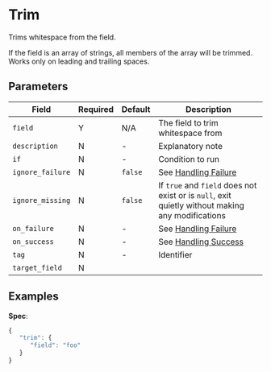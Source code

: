 
# Trim

<Synopsis>
Trims whitespace from the field.
</Synopsis>

If the field is an array of strings, all members of the array will be trimmed. Works only on leading and trailing spaces.

## Parameters

|Field|Required|Default|Description|
|---|---|---|---|
|`field`|Y|N/A|The field to trim whitespace from|
|`description`|N|-|Explanatory note|
|`if`|N|-|Condition to run|
|`ignore_failure`|N|`false`|See [Handling Failure](../handling-failure.mdx)|
|`ignore_missing`|N|`false`|If `true` and `field` does not exist or is `null`, exit quietly without making any modifications|
|`on_failure`|N|-|See [Handling Failure](../handling-failure.mdx)|
|`on_success`|N|-|See [Handling Success](../handling-success.mdx)|
|`tag`|N|-|Identifier|
|`target_field`|N|||

## Examples

**Spec**:

```js
{
   "trim": {
      "field": "foo"
   }
}
```
